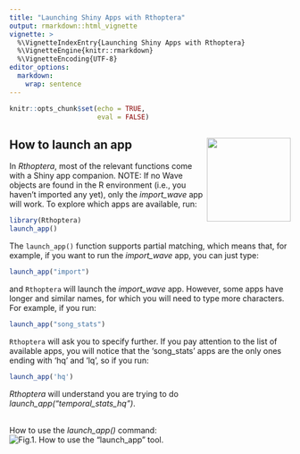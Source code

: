 ```yaml
---
title: "Launching Shiny Apps with Rthoptera"
output: rmarkdown::html_vignette
vignette: >
  %\VignetteIndexEntry{Launching Shiny Apps with Rthoptera}
  %\VignetteEngine{knitr::rmarkdown}
  %\VignetteEncoding{UTF-8}
editor_options: 
  markdown: 
    wrap: sentence
---
```


```r
knitr::opts_chunk$set(echo = TRUE, 
                      eval = FALSE)
```


## How to launch an app <img src="man/figures/logo.png" align="right" height="150" alt="" /></a>


In *Rthoptera*, most of the relevant functions come with a Shiny app companion. NOTE: If no Wave objects are found in the R environment (i.e., you haven't imported any yet), only the *import_wave* app will work. To explore which apps are available, run:
```r
library(Rthoptera)
launch_app()
```
The `launch_app()` function supports partial matching, which means that, for example, if you want to run the *import_wave* app, you can just type:
```r
launch_app("import")
```
and `Rthoptera` will launch the *import_wave* app. However, some apps have longer and similar names, for which you will need to type more characters. For example, if you run:
```r
launch_app("song_stats")
```
`Rthoptera` will ask you to specify further. If you pay attention to the list of available apps, you will notice that the 'song_stats' apps are the only ones ending with 'hq' and 'lq', so if you run:
```r
launch_app('hq')
```
*Rthoptera* will understand you are trying to do *launch_app("temporal_stats_hq")*. 

<br>
How to use the *launch_app()* command:
![Fig.1. How to use the "launch_app" tool.](../man/figures/launch_app.gif) 

